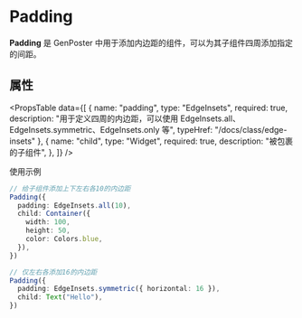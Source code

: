 # Padding

**Padding** 是 GenPoster 中用于添加内边距的组件，可以为其子组件四周添加指定的间距。



## 属性


<PropsTable
data={[
{
name: "padding",
type: "EdgeInsets",
required: true,
description: "用于定义四周的内边距，可以使用 EdgeInsets.all、EdgeInsets.symmetric、EdgeInsets.only 等",
typeHref: "/docs/class/edge-insets"
},
{
name: "child",
type: "Widget",
required: true,
description: "被包裹的子组件",
},
]}
/>

使用示例

``` typescript
// 给子组件添加上下左右各10的内边距
Padding({
  padding: EdgeInsets.all(10),
  child: Container({
    width: 100,
    height: 50,
    color: Colors.blue,
  }),
})
```

``` typescript
// 仅左右各添加16的内边距
Padding({
  padding: EdgeInsets.symmetric({ horizontal: 16 }),
  child: Text("Hello"),
})
```
